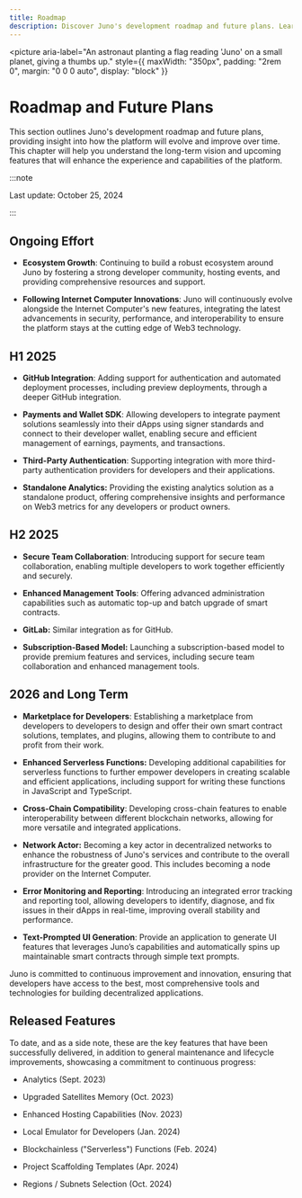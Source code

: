 ```yaml
---
title: Roadmap
description: Discover Juno's development roadmap and future plans. Learn about upcoming features, improvements, and the long-term vision for the Juno platform.
---
```



<picture
  aria-label="An astronaut planting a flag reading 'Juno' on a small planet, giving a thumbs up."
  style={{
    maxWidth: "350px",
    padding: "2rem 0",
    margin: "0 0 0 auto",
    display: "block"
  }}
>
  <MoonIllustration />
</picture>

# Roadmap and Future Plans

This section outlines Juno's development roadmap and future plans, providing insight into how the platform will evolve and improve over time. This chapter will help you understand the long-term vision and upcoming features that will enhance the experience and capabilities of the platform.

:::note

Last update: October 25, 2024

:::

## Ongoing Effort

- **Ecosystem Growth**: Continuing to build a robust ecosystem around Juno by fostering a strong developer community, hosting events, and providing comprehensive resources and support.

- **Following Internet Computer Innovations**: Juno will continuously evolve alongside the Internet Computer's new features, integrating the latest advancements in security, performance, and interoperability to ensure the platform stays at the cutting edge of Web3 technology.

## H1 2025

- **GitHub Integration**: Adding support for authentication and automated deployment processes, including preview deployments, through a deeper GitHub integration.

- **Payments and Wallet SDK**: Allowing developers to integrate payment solutions seamlessly into their dApps using signer standards and connect to their developer wallet, enabling secure and efficient management of earnings, payments, and transactions.

- **Third-Party Authentication**: Supporting integration with more third-party authentication providers for developers and their applications.

- **Standalone Analytics:** Providing the existing analytics solution as a standalone product, offering comprehensive insights and performance on Web3 metrics for any developers or product owners.

## H2 2025

- **Secure Team Collaboration**: Introducing support for secure team collaboration, enabling multiple developers to work together efficiently and securely.

- **Enhanced Management Tools**: Offering advanced administration capabilities such as automatic top-up and batch upgrade of smart contracts.

- **GitLab:** Similar integration as for GitHub.

- **Subscription-Based Model:** Launching a subscription-based model to provide premium features and services, including secure team collaboration and enhanced management tools.

## 2026 and Long Term

- **Marketplace for Developers**: Establishing a marketplace from developers to developers to design and offer their own smart contract solutions, templates, and plugins, allowing them to contribute to and profit from their work.

- **Enhanced Serverless Functions:** Developing additional capabilities for serverless functions to further empower developers in creating scalable and efficient applications, including support for writing these functions in JavaScript and TypeScript.

- **Cross-Chain Compatibility**: Developing cross-chain features to enable interoperability between different blockchain networks, allowing for more versatile and integrated applications.

- **Network Actor:** Becoming a key actor in decentralized networks to enhance the robustness of Juno's services and contribute to the overall infrastructure for the greater good. This includes becoming a node provider on the Internet Computer.

- **Error Monitoring and Reporting**: Introducing an integrated error tracking and reporting tool, allowing developers to identify, diagnose, and fix issues in their dApps in real-time, improving overall stability and performance.

- **Text-Prompted UI Generation**: Provide an application to generate UI features that leverages Juno’s capabilities and automatically spins up maintainable smart contracts through simple text prompts.

Juno is committed to continuous improvement and innovation, ensuring that developers have access to the best, most comprehensive tools and technologies for building decentralized applications.

## Released Features

To date, and as a side note, these are the key features that have been successfully delivered, in addition to general maintenance and lifecycle improvements, showcasing a commitment to continuous progress:

- Analytics (Sept. 2023)

- Upgraded Satellites Memory (Oct. 2023)

- Enhanced Hosting Capabilities (Nov. 2023)

- Local Emulator for Developers (Jan. 2024)

- Blockchainless ("Serverless") Functions (Feb. 2024)

- Project Scaffolding Templates (Apr. 2024)

- Regions / Subnets Selection (Oct. 2024)

